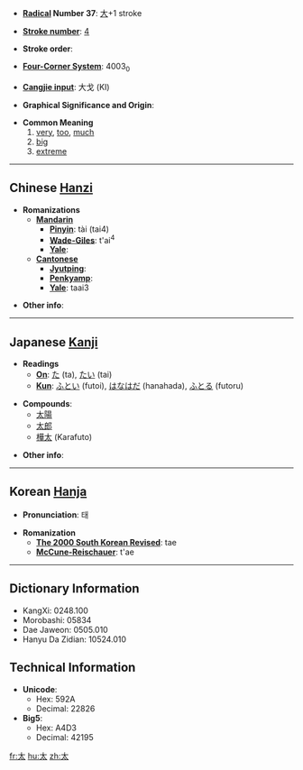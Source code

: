 * '''[[Wiktionary:Chinese radical index| Radical]] Number 37''': [[Wiktionary:Chinese radical index 大|大]]+1 stroke

* '''[[Wiktionary:Chinese total strokes index|Stroke number]]''': [[Wiktionary:Chinese total strokes index 4|4]]

* '''Stroke order''': 

* '''[[Wiktionary:Chinese four corner index|Four-Corner System]]''': 4003<sub>0</sub>

* '''[[Wiktionary:Chinese Cangjie index|Cangjie input]]''': 大戈 (KI)

* '''Graphical Significance and Origin''': 

* '''Common Meaning'''
*#[[very]], [[too]], [[much]]
*# [[big]]
*# [[extreme]]

----

== Chinese [[Hanzi]] ==

* '''Romanizations'''
** '''[[Mandarin]]'''
*** '''[[Pinyin]]''': tài (tai4)
*** '''[[Wade-Giles]]''': t'ai<sup>4</sup>
*** '''[[Yale]]''': 
** '''[[Cantonese]]'''
*** '''[[Jyutping]]''':
*** '''[[Penkyamp]]''': 
*** '''[[Yale]]''': taai3

* '''Other info''': 

----

== Japanese [[Kanji]] ==

* '''Readings'''
** '''[[On]]''': [[た]] (ta), [[たい]] (tai)
** '''[[Kun]]''': [[ふとい]] (futoi), [[はなはだ]] (hanahada), [[ふとる]] (futoru)

* '''Compounds''':
**[[太陽]]
**[[太郎]]
**[[樺太]] (Karafuto)

* '''Other info''':  

----

== Korean [[Hanja]] ==

* '''Pronunciation''': 태

* '''Romanization'''
** '''[[The 2000 South Korean Revised Romanization|The 2000 South Korean Revised]]''': tae
** '''[[McCune-Reischauer]]''': t'ae

----

== Dictionary Information ==

* KangXi: 0248.100
* Morobashi: 05834
* Dae Jaweon: 0505.010
* Hanyu Da Zidian: 10524.010

== Technical Information ==

* '''Unicode''':
** Hex: 592A
** Decimal: 22826
* '''Big5''':
** Hex: A4D3
** Decimal: 42195

[[fr:太]]
[[hu:太]]
[[zh:太]]